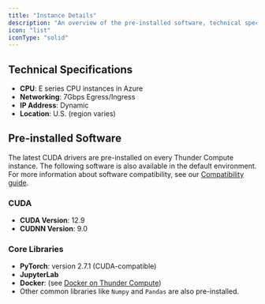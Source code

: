 ```yaml
---
title: "Instance Details"
description: "An overview of the pre-installed software, technical specifications, and environment of a Thunder Compute instance."
icon: "list"
iconType: "solid"
---
```


## Technical Specifications

- **CPU**: E series CPU instances in Azure
- **Networking**: 7Gbps Egress/Ingress
- **IP Address**: Dynamic
- **Location**: U.S. (region varies)

## Pre-installed Software

The latest CUDA drivers are pre-installed on every Thunder Compute instance. The following software is also available in the default environment. For more information about software compatibility, see our [Compatibility guide](/compatibility).

### CUDA

- **CUDA Version**: 12.9
- **CUDNN Version**: 9.0

### Core Libraries

- **PyTorch**: version 2.7.1 (CUDA-compatible)
- **JupyterLab**
- **Docker**: (see [Docker on Thunder Compute](/guides/using-docker-on-thundercompute))
- Other common libraries like `Numpy` and `Pandas` are also pre-installed. 